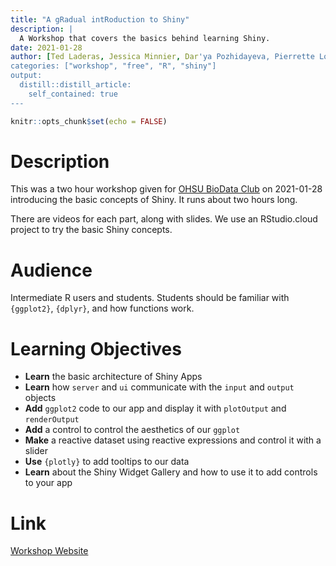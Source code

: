 ```yaml
---
title: "A gRadual intRoduction to Shiny"
description: |
  A Workshop that covers the basics behind learning Shiny.
date: 2021-01-28
author: [Ted Laderas, Jessica Minnier, Dar'ya Pozhidayeva, Pierrette Lo]
categories: ["workshop", "free", "R", "shiny"]
output:
  distill::distill_article:
    self_contained: true
---
```



```r
knitr::opts_chunk$set(echo = FALSE)
```

# Description

This was a two hour workshop given for [OHSU BioData Club](https://biodata-club.github.io) on 2021-01-28 introducing the basic concepts of Shiny. It runs about two hours long.

There are videos for each part, along with slides. We use an RStudio.cloud project to try the basic Shiny concepts.

# Audience

Intermediate R users and students. Students should be familiar with `{ggplot2}`, `{dplyr}`, and how functions work.

# Learning Objectives

- **Learn** the basic architecture of Shiny Apps
- **Learn** how `server` and `ui` communicate with the `input` and `output` objects
- **Add** `ggplot2` code to our app and display it with `plotOutput` and `renderOutput`
- **Add** a control to control the aesthetics of our `ggplot`
- **Make** a reactive dataset using reactive expressions and control it with a slider
- **Use** `{plotly}` to add tooltips to our data
- **Learn** about the Shiny Widget Gallery and how to use it to add controls to your app

# Link

[Workshop Website](https://laderast.github.io/gradual_shiny){.btn .btn--info}


